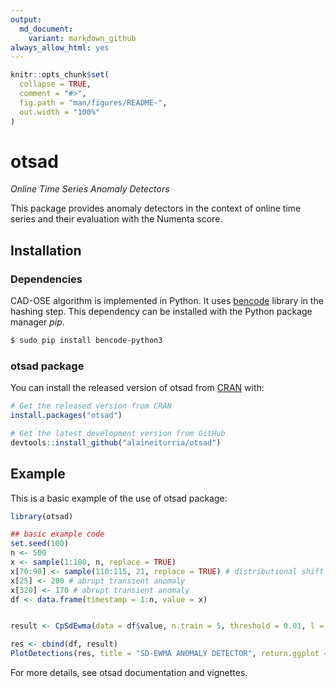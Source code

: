 ```yaml
---
output:
  md_document:
    variant: markdown_github
always_allow_html: yes
---
```


<!-- README.md is generated from README.Rmd. Please edit that file -->

```r
knitr::opts_chunk$set(
  collapse = TRUE,
  comment = "#>",
  fig.path = "man/figures/README-",
  out.width = "100%"
)
```

# otsad

*Online Time Series Anomaly Detectors*

This package provides anomaly detectors in the context of online time series and their evaluation with the Numenta score.

## Installation


### Dependencies

CAD-OSE algorithm is implemented in Python. It uses [bencode](https://pypi.org/project/bencode-python3/) library in the hashing step. This dependency can be installed with the Python package manager *pip*.

```sh
$ sudo pip install bencode-python3
```

### otsad package

You can install the released version of otsad from [CRAN](https://CRAN.R-project.org) with:

```r
# Get the released version from CRAN
install.packages("otsad")

# Get the latest development version from GitHub
devtools::install_github("alaineiturria/otsad")
```

## Example

This is a basic example of the use of otsad package:

```r
library(otsad)

## basic example code
set.seed(100)
n <- 500
x <- sample(1:100, n, replace = TRUE)
x[70:90] <- sample(110:115, 21, replace = TRUE) # distributional shift
x[25] <- 200 # abrupt transient anomaly
x[320] <- 170 # abrupt transient anomaly
df <- data.frame(timestamp = 1:n, value = x)


result <- CpSdEwma(data = df$value, n.train = 5, threshold = 0.01, l = 3)
```



```r
res <- cbind(df, result)
PlotDetections(res, title = "SD-EWMA ANOMALY DETECTOR", return.ggplot = TRUE)
```


For more details, see otsad documentation and vignettes.


